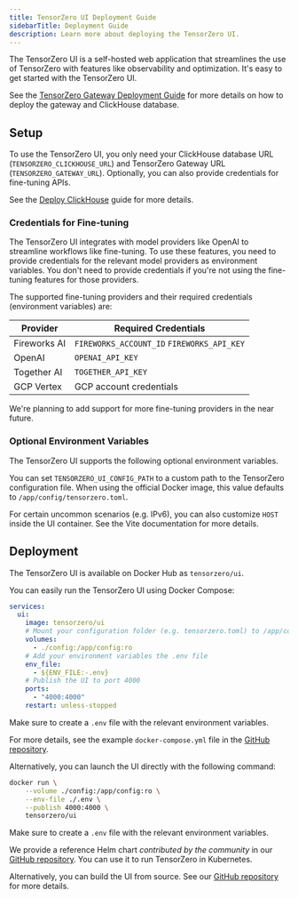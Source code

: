 ```yaml
---
title: TensorZero UI Deployment Guide
sidebarTitle: Deployment Guide
description: Learn more about deploying the TensorZero UI.
---
```


The TensorZero UI is a self-hosted web application that streamlines the use of TensorZero with features like observability and optimization.
It's easy to get started with the TensorZero UI.

<Tip>

See the [TensorZero Gateway Deployment Guide](/gateway/deployment/) for more details on how to deploy the gateway and ClickHouse database.

</Tip>

## Setup

To use the TensorZero UI, you only need your ClickHouse database URL (`TENSORZERO_CLICKHOUSE_URL`) and TensorZero Gateway URL (`TENSORZERO_GATEWAY_URL`).
Optionally, you can also provide credentials for fine-tuning APIs.

See the [Deploy ClickHouse](/deployment/deploy-clickhouse) guide for more details.

### Credentials for Fine-tuning

The TensorZero UI integrates with model providers like OpenAI to streamline workflows like fine-tuning.
To use these features, you need to provide credentials for the relevant model providers as environment variables.
You don't need to provide credentials if you're not using the fine-tuning features for those providers.

The supported fine-tuning providers and their required credentials (environment variables) are:

| Provider     | Required Credentials                       |
| ------------ | ------------------------------------------ |
| Fireworks AI | `FIREWORKS_ACCOUNT_ID` `FIREWORKS_API_KEY` |
| OpenAI       | `OPENAI_API_KEY`                           |
| Together AI  | `TOGETHER_API_KEY`                         |
| GCP Vertex   | GCP account credentials                    |

We're planning to add support for more fine-tuning providers in the near future.

### Optional Environment Variables

The TensorZero UI supports the following optional environment variables.

You can set `TENSORZERO_UI_CONFIG_PATH` to a custom path to the TensorZero configuration file.
When using the official Docker image, this value defaults to `/app/config/tensorzero.toml`.

For certain uncommon scenarios (e.g. IPv6), you can also customize `HOST` inside the UI container.
See the Vite documentation for more details.

## Deployment

The TensorZero UI is available on Docker Hub as `tensorzero/ui`.

<Accordion title="Running with Docker Compose (Recommended)" defaultOpen="true">

You can easily run the TensorZero UI using Docker Compose:

```yaml
services:
  ui:
    image: tensorzero/ui
    # Mount your configuration folder (e.g. tensorzero.toml) to /app/config
    volumes:
      - ./config:/app/config:ro
    # Add your environment variables the .env file
    env_file:
      - ${ENV_FILE:-.env}
    # Publish the UI to port 4000
    ports:
      - "4000:4000"
    restart: unless-stopped
```

Make sure to create a `.env` file with the relevant environment variables.

For more details, see the example `docker-compose.yml` file in the [GitHub repository](https://github.com/tensorzero/tensorzero/blob/main/ui/docker-compose.yml).

</Accordion>

<Accordion title="Running with Docker (Recommended)" defaultOpen="true">

Alternatively, you can launch the UI directly with the following command:

```bash
docker run \
    --volume ./config:/app/config:ro \
    --env-file ./.env \
    --publish 4000:4000 \
    tensorzero/ui
```

Make sure to create a `.env` file with the relevant environment variables.

</Accordion>

<Accordion title="Running with Kubernetes (k8s) and Helm">

We provide a reference Helm chart _contributed by the community_ in our [GitHub repository](https://github.com/tensorzero/tensorzero/tree/main/examples/production-deployment-k8s-helm).
You can use it to run TensorZero in Kubernetes.

</Accordion>

<Accordion title="Building from source">

Alternatively, you can build the UI from source.
See our [GitHub repository](https://github.com/tensorzero/tensorzero/blob/main/ui/) for more details.

</Accordion>
